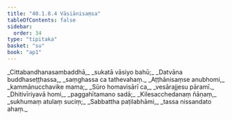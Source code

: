```yaml
---
title: "40.1.8.4 Vāsiānisaṃsa"
tableOfContents: false
sidebar:
  order: 34
type: "tipitaka"
basket: "su"
book: "ap1"
---
```



<DynamicBreadcrumb />

<Division number="103" book="ap1">

<Paragraph number="4400" type="verses" book="ap1">
_Cittabandhanasambaddhā,_  
_sukatā vāsiyo bahū;_  
_Datvāna buddhaseṭṭhassa,_  
_saṃghassa ca tathevahaṃ._  

</Paragraph>

</Division>
<Division number="104" book="ap1">

<Paragraph number="4401" type="verses" book="ap1">
_Aṭṭhānisaṃse anubhomi,_  
_kammānucchavike mama;_  
_Sūro homavisārī ca,_  
_vesārajjesu pāramī._  

</Paragraph>

</Division>
<Division number="105" book="ap1">

<Paragraph number="4402" type="verses" book="ap1">
_Dhitivīriyavā homi,_  
_paggahītamano sadā;_  
_Kilesacchedanaṃ ñāṇaṃ,_  
_sukhumaṃ atulaṃ suciṃ;_  
_Sabbattha paṭilabhāmi,_  
_tassa nissandato ahaṃ._
</Paragraph>
</Division>